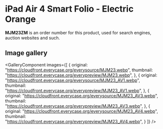 
# iPad Air 4 Smart Folio - Electric Orange

<Callout type='info' emoji='👉🏻'>**MJM23ZM** is an order number for this product, used for search engines, auction websites and such.</Callout>

## Image gallery

<GalleryComponent
    images={[
      {
        original: "https://cloudfront.everycase.org/everysource/MJM23.webp",
        thumbnail: "https://cloudfront.everycase.org/everypreview/MJM23.webp",
      },
      {
        original: "https://cloudfront.everycase.org/everysource/MJM23_AV1.webp",
        thumbnail: "https://cloudfront.everycase.org/everypreview/MJM23_AV1.webp",
      },
      {
        original: "https://cloudfront.everycase.org/everysource/MJM23_AV3.webp",
        thumbnail: "https://cloudfront.everycase.org/everypreview/MJM23_AV3.webp",
      },
      {
        original: "https://cloudfront.everycase.org/everysource/MJM23_AV4.webp",
        thumbnail: "https://cloudfront.everycase.org/everypreview/MJM23_AV4.webp",
      }
    ]}
  />
